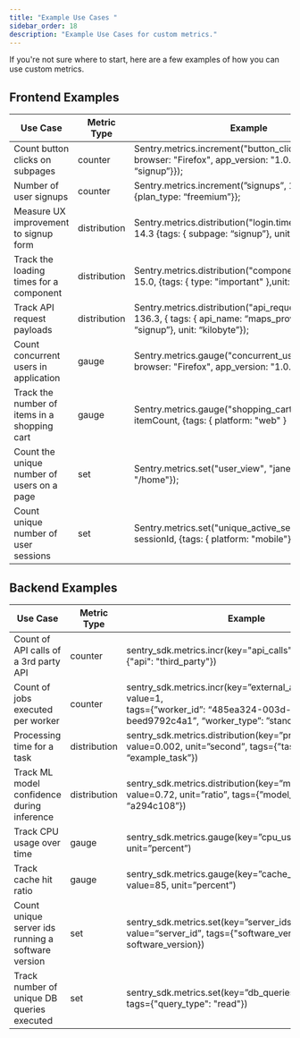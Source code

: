 ```yaml
---
title: "Example Use Cases "
sidebar_order: 18
description: "Example Use Cases for custom metrics."
---
```


If you're not sure where to start, here are a few examples of how you can use custom metrics.

## Frontend Examples
| **Use Case**                                 | **Metric Type**    | **Example**                                                   |
| -------------------------------------------- | ------------------ | ------------------------------------------------------------- |
| Count button clicks on subpages              | counter            | Sentry.metrics.increment("button_click", 1, { tags: { browser: "Firefox", app_version: "1.0.0", subpage: “signup”}}); |
| Number of user signups                       | counter            | Sentry.metrics.increment(”signups”, 1, { tags: {plan_type: “freemium”}}; |
| Measure UX improvement to signup form        | distribution       | Sentry.metrics.distribution("login.time_to_finish_form", 14.3 {tags: { subpage: “signup”}, unit: “second”}); |
| Track the loading times for a component      | distribution       | Sentry.metrics.distribution("component_load_time", 15.0, {tags: { type: "important" },unit: "millisecond",}); |
| Track API request payloads                   | distribution       | Sentry.metrics.distribution("api_request_payload", 136.3, {  tags: { api_name: “maps_provider”, subpage: “signup”}, unit: “kilobyte”}); |
| Count concurrent users in application        | gauge              | Sentry.metrics.gauge("concurrent_users", 10, {  tags: { browser: "Firefox", app_version: "1.0.0"}}); |
| Track the number of items in a shopping cart | gauge              | Sentry.metrics.gauge("shopping_cart_item_count", itemCount, {tags: { platform: "web" }  |
| Count the unique number of users on a page   | set                | Sentry.metrics.set("user_view", "jane" tags={"page": "/home"}); |
| Count unique number of user sessions         | set                |  Sentry.metrics.set("unique_active_sessions", sessionId, {tags: { platform: "mobile"}}); |


## Backend Examples

| **Use Case**                                       | **Metric Type**    | **Example**                                                   |
| -------------------------------------------------- | -------------------| ------------------------------------------------------------- |
| Count of API calls of a 3rd party API              | counter            | sentry_sdk.metrics.incr(key="api_calls", value=1, tags={"api": "third_party"}) |
| Count of jobs executed per worker                  | counter            | sentry_sdk.metrics.incr(key=”external_api_calls”, value=1,<br> tags={”worker_id”: “485ea324-003d-4f30-a0f9-beed9792c4a1”, “worker_type”: ”standard”}) |
| Processing time for a task	                       | distribution       | sentry_sdk.metrics.distribution(key=”processing_time”, value=0.002, unit=”second”, tags={”task”: “example_task”}) |
| Track ML model confidence during inference         | distribution       | sentry_sdk.metrics.distribution(key=”model_confidence”, value=0.72, unit=”ratio”, tags={”model_id”: “a294c108”}) |
| Track CPU usage over time                          | gauge              | sentry_sdk.metrics.gauge(key=”cpu_usage”, value=94, unit=”percent”) |
| Track cache hit ratio                              | gauge              | sentry_sdk.metrics.gauge(key=”cache_hit_ratio”, value=85, unit=”percent”) |
| Count unique server ids running a software version | set                | sentry_sdk.metrics.set(key=”server_ids_running”, value=“server_id”, tags={"software_version": software_version}) |
| Track number of unique DB queries executed         | set                | sentry_sdk.metrics.set(key=”db_queries”, value=query, tags={"query_type": "read"}) |

